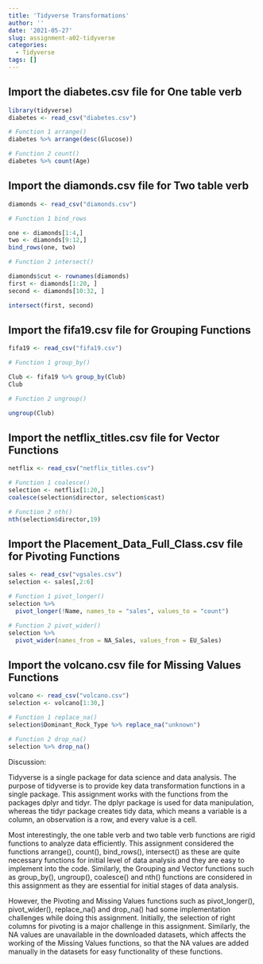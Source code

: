 ```yaml
---
title: 'Tidyverse Transformations'
author: ''
date: '2021-05-27'
slug: assignment-a02-tidyverse
categories:
  - Tidyverse
tags: []
---
```


## Import the diabetes.csv file for One table verb

```r
library(tidyverse)
diabetes <- read_csv("diabetes.csv")

# Function 1 arrange()
diabetes %>% arrange(desc(Glucose))

# Function 2 count()
diabetes %>% count(Age)
```

## Import the diamonds.csv file for Two table verb

```r
diamonds <- read_csv("diamonds.csv")

# Function 1 bind_rows

one <- diamonds[1:4,]
two <- diamonds[9:12,]
bind_rows(one, two)

# Function 2 intersect()

diamonds$cut <- rownames(diamonds)
first <- diamonds[1:20, ]
second <- diamonds[10:32, ]

intersect(first, second)
```

## Import the fifa19.csv file for Grouping Functions

```r

fifa19 <- read_csv("fifa19.csv")

# Function 1 group_by()

Club <- fifa19 %>% group_by(Club)
Club

# Function 2 ungroup()

ungroup(Club)
```

## Import the netflix_titles.csv file for Vector Functions

```r

netflix <- read_csv("netflix_titles.csv")

# Function 1 coalesce()
selection <- netflix[1:20,]
coalesce(selection$director, selection$cast)

# Function 2 nth()
nth(selection$director,19)
```

## Import the Placement_Data_Full_Class.csv file for Pivoting Functions

```r

sales <- read_csv("vgsales.csv")
selection <- sales[,2:6]

# Function 1 pivot_longer()
selection %>%
  pivot_longer(!Name, names_to = "sales", values_to = "count")

# Function 2 pivot_wider()
selection %>%
  pivot_wider(names_from = NA_Sales, values_from = EU_Sales)
```

## Import the volcano.csv file for Missing Values Functions

```r

volcano <- read_csv("volcano.csv")
selection <- volcano[1:30,]

# Function 1 replace_na()
selection$Dominant_Rock_Type %>% replace_na("unknown")

# Function 2 drop_na()
selection %>% drop_na()
```

Discussion:

   Tidyverse is a single package for data science and data analysis. The purpose of tidyverse is to provide key data transformation functions in a single package. This assignment works with the functions from the packages dplyr and tidyr. The dplyr package is used for data manipulation, whereas the tidyr package creates tidy data, which means a variable is a column, an observation is a row, and every value is a cell. 
   
   Most interestingly, the one table verb and two table verb functions are rigid functions to analyze data efficiently. This assignment considered the functions arrange(), count(), bind_rows(), intersect() as these are quite necessary functions for initial level of data analysis and they are easy to implement into the code. Similarly, the Grouping and Vector functions such as group_by(), ungroup(), coalesce() and nth() functions are considered in this assignment as they are essential for initial stages of data analysis.
   
   However, the Pivoting and Missing Values functions such as pivot_longer(), pivot_wider(), replace_na() and drop_na() had some implementation challenges while doing this assignment. Initially, the selection of right columns for pivoting is a major challenge in this assignment. Similarly, the NA values are unavailable in the downloaded datasets, which affects the working of the Missing Values functions, so that the NA values are added manually in the datasets for easy functionality of these functions.
